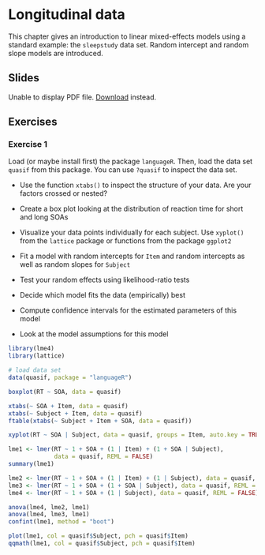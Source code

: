 # Longitudinal data

This chapter gives an introduction to linear mixed-effects models using a
standard example: the `sleepstudy` data set. Random intercept and random slope
models are introduced.

## Slides

```{=html}
<object data="slides/04_longitudinal/04_longitudinal.pdf" type="application/pdf" width="100%" height="500px">
  <p>
    Unable to display PDF file. <a href="slides/04_longitudinal/04_longitudinal.pdf">Download</a> instead.
  </p>
</object>
```

## Exercises

### Exercise 1 {-}

Load (or maybe install first) the package `languageR`. Then, load the data set
`quasif` from this package. You can use `?quasif` to inspect the data set.


* Use the function `xtabs()` to inspect the structure of your data. Are your
  factors crossed or nested?

* Create a box plot looking at the distribution of reaction time for short and
  long SOAs

* Visualize your data points individually for each subject. Use `xyplot()` from
  the `lattice` package or functions from the package `ggplot2`

* Fit a model with random intercepts for `Item` and random intercepts as well as
  random slopes for `Subject`

* Test your random effects using likelihood-ratio tests

* Decide which model fits the data (empirically) best

* Compute confidence intervals for the estimated parameters of this model

* Look at the model assumptions for this model

```r

library(lme4)
library(lattice)

# load data set
data(quasif, package = "languageR")

boxplot(RT ~ SOA, data = quasif)

xtabs(~ SOA + Item, data = quasif)
xtabs(~ Subject + Item, data = quasif)
ftable(xtabs(~ Subject + Item + SOA, data = quasif))

xyplot(RT ~ SOA | Subject, data = quasif, groups = Item, auto.key = TRUE)

lme1 <- lmer(RT ~ 1 + SOA + (1 | Item) + (1 + SOA | Subject),
             data = quasif, REML = FALSE)
summary(lme1)

lme2 <- lmer(RT ~ 1 + SOA + (1 | Item) + (1 | Subject), data = quasif, REML = FALSE)
lme3 <- lmer(RT ~ 1 + SOA + (1 + SOA | Subject), data = quasif, REML = FALSE)
lme4 <- lmer(RT ~ 1 + SOA + (1 | Subject), data = quasif, REML = FALSE)

anova(lme4, lme2, lme1)
anova(lme4, lme3, lme1)
confint(lme1, method = "boot")

plot(lme1, col = quasif$Subject, pch = quasif$Item)
qqmath(lme1, col = quasif$Subject, pch = quasif$Item)
```

